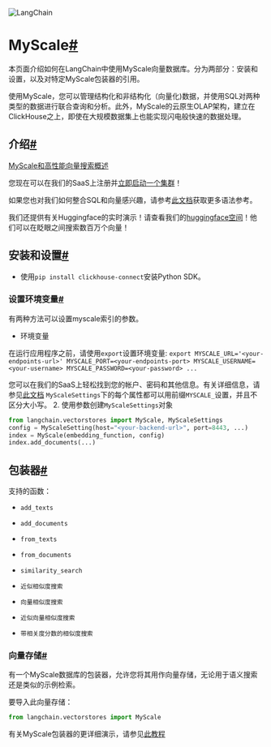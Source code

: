 

<Head>
  <script>
    {
      `(function() {
         var _hmt = _hmt || [];
(function() {
  var hm = document.createElement("script");
  hm.src = "https://hm.baidu.com/hm.js?e60fb290e204e04c5cb6f79b0ac1e697";
  var s = document.getElementsByTagName("script")[0]; 
  s.parentNode.insertBefore(hm, s);
})();
       })();`
    }
  </script>
</Head>

![LangChain](https://pica.zhimg.com/50/v2-56e8bbb52aa271012541c1fe1ceb11a2_r.gif)





MyScale[#](#myscale "本标题的永久链接")
===============================

本页面介绍如何在LangChain中使用MyScale向量数据库。分为两部分：安装和设置，以及对特定MyScale包装器的引用。

使用MyScale，您可以管理结构化和非结构化（向量化)数据，并使用SQL对两种类型的数据进行联合查询和分析。此外，MyScale的云原生OLAP架构，建立在ClickHouse之上，即使在大规模数据集上也能实现闪电般快速的数据处理。

介绍[#](#introduction "本标题的永久链接")
-------------------------------

[MyScale和高性能向量搜索概述](https://docs.myscale.com/en/overview/)

您现在可以在我们的SaaS上注册并[立即启动一个集群](https://docs.myscale.com/en/quickstart/)！

如果您也对我们如何整合SQL和向量感兴趣，请参考[此文档](https://docs.myscale.com/en/vector-reference/)获取更多语法参考。

我们还提供有关Huggingface的实时演示！请查看我们的[huggingface空间](https://huggingface.co/myscale)！他们可以在眨眼之间搜索数百万个向量！

安装和设置[#](#installation-and-setup "此标题的永久链接")
--------------------------------------------

* 使用`pip install clickhouse-connect`安装Python SDK。

### 设置环境变量[#](#setting-up-envrionments "此标题的永久链接")

有两种方法可以设置myscale索引的参数。

- 环境变量

在运行应用程序之前，请使用`export`设置环境变量:
`export MYSCALE_URL='<your-endpoints-url>' MYSCALE_PORT=<your-endpoints-port> MYSCALE_USERNAME=<your-username> MYSCALE_PASSWORD=<your-password> ...`

您可以在我们的SaaS上轻松找到您的帐户、密码和其他信息。有关详细信息，请参见[此文档](https://docs.myscale.com/en/cluster-management/)
`MyScaleSettings`下的每个属性都可以用前缀`MYSCALE_`设置，并且不区分大小写。
2. 使用参数创建`MyScaleSettings`对象

```python
from langchain.vectorstores import MyScale, MyScaleSettings
config = MyScaleSetting(host="<your-backend-url>", port=8443, ...)
index = MyScale(embedding_function, config)
index.add_documents(...)

```

包装器[#](#wrappers "本标题的永久链接")
----------------------------

支持的函数：

* `add_texts`

* `add_documents`

* `from_texts`

* `from_documents`

* `similarity_search`

* `近似相似度搜索`

* `向量相似度搜索`

* `近似向量相似度搜索`

* `带相关度分数的相似度搜索`

### 向量存储[#](#vectorstore "Permalink to this headline")

有一个MyScale数据库的包装器，允许您将其用作向量存储，无论用于语义搜索还是类似的示例检索。

要导入此向量存储：

```python
from langchain.vectorstores import MyScale

```

有关MyScale包装器的更详细演示，请参见[此教程](../modules/indexes/vectorstores/examples/myscale)

